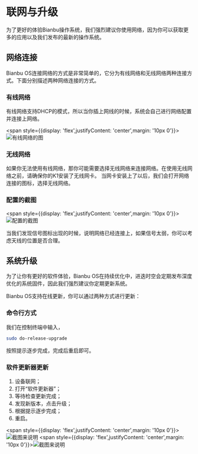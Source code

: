 # 联网与升级

为了更好的体验Bianbu操作系统，我们强烈建议你使用网络，因为你可以获取更多的应用以及我们发布的最新的操作系统。

## 网络连接

Bianbu OS连接网络的方式是非常简单的，它分为有线网络和无线网络两种连接方式。下面分别描述两种网络连接的方式。

### 有线网络

有线网络支持DHCP的模式，所以当你插上网线的时候，系统会自己进行网络配置并连接上网络。


<span style={{display: 'flex',justifyContent: 'center',margin: '10px 0'}}>![有线网络的图](/img/k1/os/eth.png)</span>

### 无线网络

如果你无法使用有线网络，那你可能需要选择无线网络来连接网络。在使用无线网络之前，请确保你的K1安装了无线网卡。
当网卡安装上了以后，我们会打开网络连接的图标，选择无线网络。

### 配置的截图

<span style={{display: 'flex',justifyContent: 'center',margin: '10px 0'}}>![配置的截图](/img/k1/os/wifi.png)</span>

当我们发现信号图标出现的时候，说明网络已经连接上，如果信号太弱，你可以考虑天线的位置是否合理。

## 系统升级

为了让你有更好的软件体验，Bianbu OS在持续优化中，进迭时空会定期发布深度优化的系统固件，因此我们强烈建议你定期更新系统。

Bianbu OS支持在线更新，你可以通过两种方式进行更新：

### 命令行方式

我们在控制终端中输入，

```bash
sudo do-release-upgrade
```

按照提示逐步完成，完成后重启即可。

### 软件更新器更新

1. 设备联网；
2. 打开“软件更新器”；
3. 等待检查更新完成；
4. 发现新版本，点击升级；
5. 根据提示逐步完成；
6. 重启。


<span style={{display: 'flex',justifyContent: 'center',margin: '10px 0'}}>![截图来说明](/img/k1/os/package_update.png)</span>
<span style={{display: 'flex',justifyContent: 'center',margin: '10px 0'}}>![截图来说明](/img/k1/os/package_update1.png)</span>

